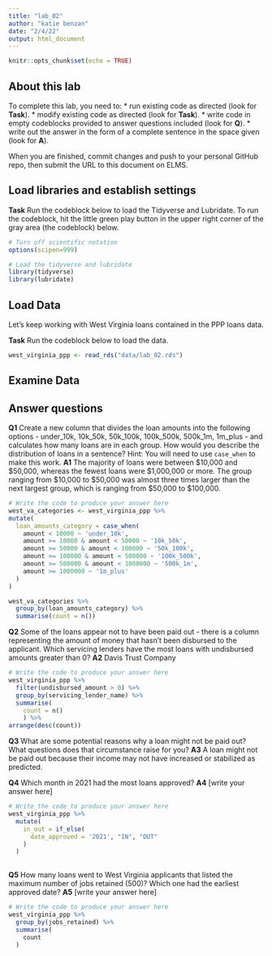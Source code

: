 ```yaml
---
title: "lab_02"
author: "katie benzan"
date: "2/4/22"
output: html_document
---
```


```r
knitr::opts_chunk$set(echo = TRUE)
```

## About this lab

To complete this lab, you need to:
* run existing code as directed (look for **Task**).
* modify existing code as directed (look for **Task**).
* write code in empty codeblocks provided to answer questions included (look for **Q**).
* write out the answer in the form of a complete sentence in the space given (look for **A**).

When you are finished, commit changes and push to your personal GitHub repo, then submit the URL to this document on ELMS.

## Load libraries and establish settings

**Task** Run the codeblock below to load the Tidyverse and Lubridate. To run the codeblock, hit the little green play button in the upper right corner of the gray area (the codeblock) below.

```r
# Turn off scientific notation
options(scipen=999)

# Load the tidyverse and lubridate
library(tidyverse)
library(lubridate)
```

## Load Data

Let's keep working with West Virginia loans contained in the PPP loans data.  

**Task** Run the codeblock below to load the data.

```r
west_virginia_ppp <- read_rds("data/lab_02.rds")
```

## Examine Data

## Answer questions

**Q1** Create a new column that divides the loan amounts into the following options - under_10k, 10k_50k, 50k_100k, 100k_500k, 500k_1m, 1m_plus - and calculates how many loans are in each group. How would you describe the distribution of loans in a sentence?
Hint: You will need to use `case_when` to make this work.
**A1** The majority of loans were between $10,000 and $50,000, whereas the fewest loans were $1,000,000 or more. The group ranging from $10,000 to $50,000 was almost three times larger than the next largest group, which is ranging from $50,000 to $100,000. 

```r
# Write the code to produce your answer here
west_va_categories <- west_virginia_ppp %>%
mutate(
  loan_amounts_category = case_when(
    amount < 10000 ~ 'under_10k',
    amount >= 10000 & amount < 50000 ~ '10k_50k',
    amount >= 50000 & amount < 100000 ~ '50k_100k',
    amount >= 100000 & amount < 500000 ~ '100k_500k',
    amount >= 500000 & amount < 1000000 ~ '500k_1m',
    amount >= 1000000 ~ '1m_plus'
  )
)

west_va_categories %>%
  group_by(loan_amounts_category) %>%
  summarise(count = n())
```

**Q2** Some of the loans appear not to have been paid out - there is a column representing the amount of money that hasn't been disbursed to the applicant. Which servicing lenders have the most loans with undisbursed amounts greater than 0?
**A2** Davis Trust Company

```r
# Write the code to produce your answer here
west_virginia_ppp %>%
  filter(undisbursed_amount > 0) %>%
  group_by(servicing_lender_name) %>% 
  summarise(
    count = n()
    ) %>%
arrange(desc(count))
```

**Q3** What are some potential reasons why a loan might not be paid out? What questions does that circumstance raise for you?
**A3** A loan might not be paid out because their income may not have increased or stabilized as predicted. 


**Q4** Which month in 2021 had the most loans approved?
**A4** [write your answer here]

```r
# Write the code to produce your answer here
west_virginia_ppp %>%
  mutate(
    in_out = if_else(
      date_approved = '2021', "IN", "OUT"
    )
  )
  
```

**Q5** How many loans went to West Virginia applicants that listed the maximum number of jobs retained (500)? Which one had the earliest approved date?
**A5** [write your answer here]

```r
# Write the code to produce your answer here
west_virginia_ppp %>%
  group_by(jobs_retained) %>%
  summarise(
    count
  )
```
